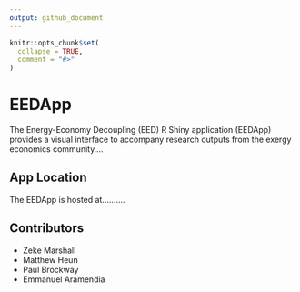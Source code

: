 ```yaml
---
output: github_document
---
```


<!-- README.md is generated from README.Rmd. Please edit that file -->

```r
knitr::opts_chunk$set(
  collapse = TRUE,
  comment = "#>"
)
```

# EEDApp

The Energy-Economy Decoupling (EED) R Shiny application (EEDApp) provides a 
visual interface to accompany research outputs from the exergy economics 
community....

## App Location

The EEDApp is hosted at..........

## Contributors

* Zeke Marshall
* Matthew Heun
* Paul Brockway
* Emmanuel Aramendia

